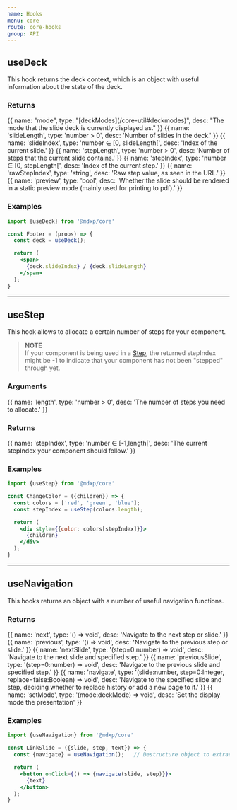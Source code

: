 ```yaml
---
name: Hooks
menu: core
route: core-hooks
group: API
---
```



## useDeck
This hook returns the deck context, which is an object with useful information about the state of the deck.

### Returns
<Arguments input={false}>
{{
  name: "mode",
  type: "[deckModes](/core-util#deckmodes)",
  desc: "The mode that the slide deck is currently displayed as."
}}
{{
  name: 'slideLength',
  type: 'number > 0',
  desc: 'Number of slides in the deck.'
}}
{{
  name: 'slideIndex',
  type: 'number ∈ [0, slideLength[',
  desc: 'Index of the current slide.'
}}
{{
  name: 'stepLength',
  type: 'number > 0',
  desc: 'Number of steps that the current slide contains.'
}}
{{
  name: 'stepIndex',
  type: 'number ∈ [0, stepLength[',
  desc: 'Index of the current step.'
}}
{{
  name: 'rawStepIndex',
  type: 'string',
  desc: 'Raw step value, as seen in the URL.'
}}
{{
  name: 'preview',
  type: 'bool',
  desc: 'Whether the slide should be rendered in a static preview mode (mainly used for printing to pdf).'
}}
</Arguments>

### Examples
```jsx
import {useDeck} from '@mdxp/core'

const Footer = (props) => {
  const deck = useDeck();

  return (
    <span>
      {deck.slideIndex} / {deck.slideLength}
    </span>
  );
}
```

---


## useStep
This hook allows to allocate a certain number of steps for your component.

> __NOTE__  
> If your component is being used in a [Step](/core-components#step),
> the returned stepIndex might be -1 to indicate that your component has not been "stepped" through yet.

### Arguments
<Arguments>
{{
  name: 'length',
  type: 'number > 0',
  desc: 'The number of steps you need to allocate.'
}}
</Arguments>

### Returns
<Arguments input={false}>
{{
  name: 'stepIndex',
  type: 'number ∈ [-1,length[',
  desc: 'The current stepIndex your component should follow.'
}}
</Arguments>

### Examples
```jsx
import {useStep} from '@mdxp/core'

const ChangeColor = ({children}) => {
  const colors = ['red', 'green', 'blue'];
  const stepIndex = useStep(colors.length);

  return (
    <div style={{color: colors[stepIndex]}}>
      {children}
    </div>
  );
}
```

---


## useNavigation
This hooks returns an object with a number of useful navigation functions.

### Returns
<Arguments input={false}>
{{
  name: 'next',
  type: '() => void',
  desc: 'Navigate to the next step or slide.'
}}
{{
  name: 'previous',
  type: '() => void',
  desc: 'Navigate to the previous step or slide.'
}}
{{
  name: 'nextSlide',
  type: '(step=0:number) => void',
  desc: 'Navigate to the next slide and specified step.'
}}
{{
  name: 'previousSlide',
  type: '(step=0:number) => void',
  desc: 'Navigate to the previous slide and specified step.'
}}
{{
  name: 'navigate',
  type: '(slide:number, step=0:Integer, replace=false:Boolean) => void',
  desc: 'Navigate to the specified slide and step, deciding whether to replace history or add a new page to it.'
}}
{{
  name: 'setMode',
  type: '(mode:deckMode) => void',
  desc: 'Set the display mode the presentation'
}}
</Arguments>

### Examples
```jsx
import {useNavigation} from '@mdxp/core'

const LinkSlide = ({slide, step, text}) => {
  const {navigate} = useNavigation();   // Destructure object to extract only navigate

  return (
    <button onClick={() => {navigate(slide, step)}}>
      {text}
    </button>
  );
}
```
